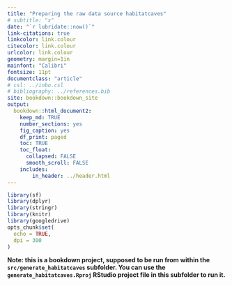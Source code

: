 ```yaml
---
title: "Preparing the raw data source habitatcaves"
# subtitle: "x"
date: "`r lubridate::now()`"
link-citations: true
linkcolor: link.colour
citecolor: link.colour
urlcolor: link.colour
geometry: margin=1in
mainfont: "Calibri"
fontsize: 11pt
documentclass: "article"
# csl: ../inbo.csl
# bibliography: ../references.bib
site: bookdown::bookdown_site
output:
  bookdown::html_document2:
    keep_md: TRUE
    number_sections: yes
    fig_caption: yes
    df_print: paged
    toc: TRUE
    toc_float:
      collapsed: FALSE
      smooth_scroll: FALSE
    includes:
        in_header: ../header.html
---
```


```r
library(sf)
library(dplyr)
library(stringr)
library(knitr)
library(googledrive)
opts_chunk$set(
  echo = TRUE,
  dpi = 300
)
```

**Note: this is a bookdown project, supposed to be run from within the `src/generate_habitatcaves` subfolder. You can use the `generate_habitatcaves.Rproj` RStudio project file in this subfolder to run it.**





